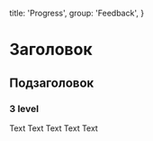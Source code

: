 
  title: 'Progress',
  group: 'Feedback',
}

# Заголовок
## Подзаголовок
### 3 level
Text Text Text Text Text


